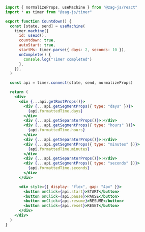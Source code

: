```jsx
import { normalizeProps, useMachine } from "@zag-js/react"
import * as timer from "@zag-js/timer"

export function Countdown() {
  const [state, send] = useMachine(
    timer.machine({
      id: useId(),
      countdown: true,
      autoStart: true,
      startMs: timer.parse({ days: 2, seconds: 10 }),
      onComplete() {
        console.log("Timer completed")
      },
    }),
  )

  const api = timer.connect(state, send, normalizeProps)

  return (
    <div>
      <div {...api.getRootProps()}>
        <div {...api.getSegmentProps({ type: "days" })}>
          {api.formattedTime.days}
        </div>
        <div {...api.getSeparatorProps()}>:</div>
        <div {...api.getSegmentProps({ type: "hours" })}>
          {api.formattedTime.hours}
        </div>
        <div {...api.getSeparatorProps()}>:</div>
        <div {...api.getSegmentProps({ type: "minutes" })}>
          {api.formattedTime.minutes}
        </div>
        <div {...api.getSeparatorProps()}>:</div>
        <div {...api.getSegmentProps({ type: "seconds" })}>
          {api.formattedTime.seconds}
        </div>
      </div>

      <div style={{ display: "flex", gap: "4px" }}>
        <button onClick={api.start}>START</button>
        <button onClick={api.pause}>PAUSE</button>
        <button onClick={api.resume}>RESUME</button>
        <button onClick={api.reset}>RESET</button>
      </div>
    </div>
  )
}
```
